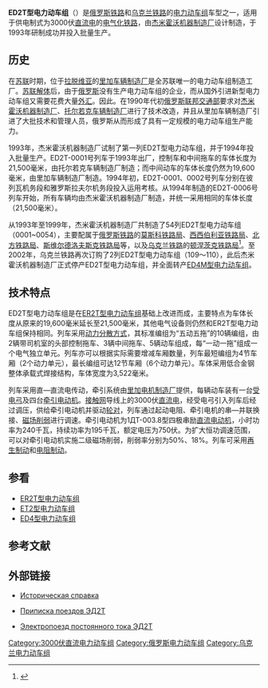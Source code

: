 {{NoteTA
|1=zh-cn:电力动车组; zh-tw:電聯車; zh-hk:電力動車組;
|2=zh-cn:制动; zh-tw:制軔; zh-hk:制動;
}}
{{鐵路車輛
|車輛名稱=ED2T<br/>ЭД2Т
|圖像=ED2T-0007 02.JPG
|圖像說明 =ED2T-0007号电力动车组
|類型=[[电力动车组|电力动车组]]
|型號=
|原產國={{RUS}}
|製造=[[杰米霍沃机器制造厂|杰米霍沃机器制造厂]]
|車輛編號=
|製造年份=1993年—2002年
|投入服務=
|用戶={{flagicon|RUS}} [[俄罗斯铁路运输|俄罗斯铁路]]<br />{{flagicon|UKR}} [[乌克兰铁路|乌克兰铁路]]
|產量=54组
|衍生自=
|衍生型=
|輛數=
|編組=10节（5M5T）
|營運最高速度=
|設計最高速度=130
|試驗最高速度=
|起動加速度=
|減速度（正常）= 
|加速度（緊急）=
|載客量=
|編組載客量=1100
|編組長度=
|全長=22,056
|全闊=3,522
|全高=4,253
|車輛重量=
|編組總重量=505.2
|軸重=
|軸距=
|軌距=1,520
|輪徑=
|轉向架=
|車身物料=[[耐候鋼|耐候鋼]]
|電化方式=DC 3000V
|傳動方式=直—[[直流电|直流电]]
|牽引電動機=1ДТ-003.8
|電動機輸出=240 kW
|編組輸出= 4,800 kW
|傳動比=
|控制裝置=
|驅動裝置=
|變速段數=
|制動方式=
|保安裝置=
|全寬備註=
}}
'''ED2T型电力动车组'''（{{lang-ru|'''Электропо́езд ЭД2Т'''}}）是[[俄罗斯铁路运输|俄罗斯铁路]]和[[乌克兰铁路|乌克兰铁路]]的[[电力动车组|电力动车组]]车型之一，适用于供电制式为3000伏[[直流电|直流电]]的[[电气化铁路|电气化铁路]]，由[[杰米霍沃机器制造厂|杰米霍沃机器制造厂]]设计制造，于1993年研制成功并投入批量生产。

==历史==
在[[苏联|苏联]]时期，位于[[拉脱维亚|拉脱维亚]]的[[里加车辆制造厂|里加车辆制造厂]]是全苏联唯一的电力动车组制造工厂。[[苏联解体|苏联解体]]后，由于[[俄罗斯|俄罗斯]]没有生产电力动车组的企业，而从国外引进新型电力动车组又需要花费大量[[外汇|外汇]]。因此。在1990年代初[[俄罗斯联邦交通部|俄罗斯联邦交通部]]要求对[[杰米霍沃机器制造厂|杰米霍沃机器制造厂]]、[[托尔若克车辆制造厂|托尔若克车辆制造厂]]进行了技术改造，并且从里加车辆制造厂引进了大批技术和管理人员，俄罗斯从而形成了具有一定规模的电力动车组生产能力。

1993年，杰米霍沃机器制造厂试制了第一列ED2T型电力动车组，并于1994年投入批量生产。ED2T-0001号列车于1993年出厂，控制车和中间拖车的车体长度为21,500毫米，由托尔若克车辆制造厂制造；而中间动车的车体长度仍然为19,600毫米，由里加车辆制造厂制造。1994年初，ED2T-0001、0002号列车分别在彼列瓦机务段和雅罗斯拉夫尔机务段投入运用考核。从1994年制造的ED2T-0006号列车开始，所有车辆均由杰米霍沃机器制造厂制造，并统一采用相同的车体长度（21,500毫米）。

从1993年至1999年，杰米霍沃机器制造厂共制造了54列ED2T型电力动车组（0001~0054），主要配属于[[俄罗斯铁路|俄罗斯铁路]]的[[莫斯科铁路局|莫斯科铁路局]]、[[西西伯利亚铁路局|西西伯利亚铁路局]]、[[北方铁路局|北方铁路局]]、[[斯维尔德洛夫斯克铁路局|斯维尔德洛夫斯克铁路局]]等，以及[[乌克兰铁路|乌克兰铁路]]的[[顿涅茨克铁路局|顿涅茨克铁路局]]<ref>{{Cite web |url=http://trainpix.org/list.php?mid=93 |title=Список подвижного состава ЭД2Т |accessdate=2013-04-02 |publisher=Trainpix |date= |archive-date=2013-03-20 |archive-url=https://web.archive.org/web/20130320103539/http://trainpix.org/list.php?mid=93 |dead-url=no }}</ref>。至2002年，乌克兰铁路再次订购了2列ED2T型电力动车组（109～110），此后杰米霍沃机器制造厂正式停产ED2T型电力动车组，并全面转产[[ED4型电力动车组|ED4M型电力动车组]]。

==技术特点==
ED2T型电力动车组是在[[ER2T型电力动车组|ER2T型电力动车组]]基础上改进而成，主要特点为车体长度从原来的19,600毫米延长至21,500毫米，其他电气设备则仍然和ER2T型电力动车组保持相同。列车采用[[動力分散式列車|动力分散方式]]，其标准编组为“五动五拖”的10辆编组，由2辆带司机室的头部控制拖车、3辆中间拖车、5辆动车组成，每“一动一拖”组成一个电气独立单元。列车亦可以根据实际需要增减车厢数量，列车最短编组为4节车厢（2个动力单元），最长编组可达12节车厢（6个动力单元）。车体采用低合金钢整体承载式焊接结构，车体宽度为3,522毫米。

列车采用直—直流电传动，牵引系统由[[里加电机制造厂|里加电机制造厂]]提供，每辆动车装有一台[[受电弓|受电弓]]及四台[[牵引电动机|牵引电动机]]。[[架空電纜_(鐵路)|接触网]]导线上的3000伏[[直流电|直流电]]，经受电弓引入列车后经过调压，供给牵引电动机并驱动[[轮对|轮对]]，列车通过起动电阻、牵引电机的串—并联换接、[[磁场削弱|磁场削弱]]进行调速。牵引电动机为1ДТ-003.8型四极串励[[直流电动机|直流电动机]]，小时功率为240千瓦，持续功率为195千瓦，额定电压为750伏。为扩大恒功调速范围，可以对牵引电动机实施二级磁场削弱，削弱率分别为50%、18%。列车可采用[[再生制动|再生制动]]和[[电阻制动|电阻制动]]。

==参看==
{{Portal|鐵路|P train.svg}}
*[[ER2T型电力动车组|ER2T型电力动车组]]
*[[ET2型电力动车组|ET2型电力动车组]]
*[[ED4型电力动车组|ED4型电力动车组]]

==参考文献==
{{reflist}}

==外部链接==
{{commonscat|Electric multiple units ED2T}}
* {{ru}} [https://web.archive.org/web/20030705104700/http://www.emupages.narod.ru/history/ed2t.htm Историческая справка]
* {{ru}} [http://rus-etrain.ru/series/ЭД2Т Приписка поездов ЭД2Т]{{Wayback|url=http://rus-etrain.ru/series/%D0%AD%D0%942%D0%A2 |date=20200128171445 }}
* {{ru}} [http://www.emupages.narod.ru/trains-ed2t.htm Электропоезд постоянного тока ЭД2Т]{{Wayback|url=http://www.emupages.narod.ru/trains-ed2t.htm |date=20130516181426 }}

{{Soviet and CIS multiple units}}

[[Category:3000伏直流电力动车组|Category:3000伏直流电力动车组]]
[[Category:俄罗斯电力动车组|Category:俄罗斯电力动车组]]
[[Category:乌克兰电力动车组|Category:乌克兰电力动车组]]